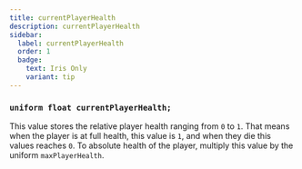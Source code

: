 ```yaml
---
title: currentPlayerHealth
description: currentPlayerHealth
sidebar:
  label: currentPlayerHealth
  order: 1
  badge:
    text: Iris Only
    variant: tip
---
```


### `uniform float currentPlayerHealth;`

This value stores the relative player health ranging from `0` to `1`. That means when the player is at full health, this value is `1`, and when they die this values reaches `0`. To absolute health of the player, multiply this value by the uniform `maxPlayerHealth`.